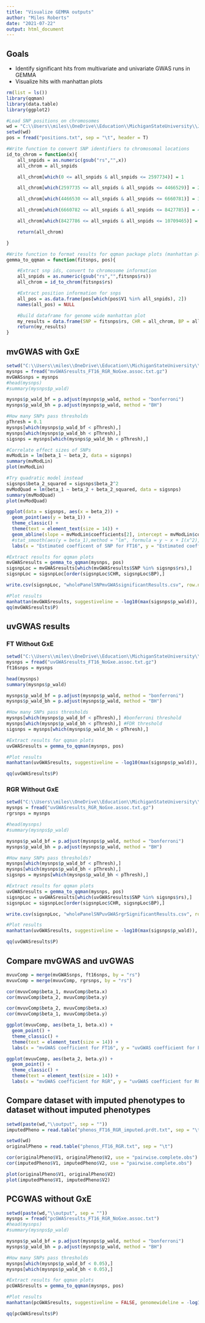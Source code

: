---
title: "Visualize GEMMA outputs"
author: "Miles Roberts"
date: "2021-07-22"
output: html_document
---

## Goals
* Identify significant hits from multivariate and univariate GWAS runs in GEMMA
* Visualize hits with manhattan plots

```{r}
rm(list = ls())
library(qqman)
library(data.table)
library(ggplot2)

#Load SNP positions on chromosomes
wd = "C:\\Users\\miles\\OneDrive\\Education\\MichiganStateUniversity\\Josephs_Lab_Projects\\pleiotropyGWAS\\01_arabidopsis_trait_correlations\\raw_data"
setwd(wd)
pos = fread("positions.txt", sep = "\t", header = T)

#Write function to convert SNP identifiers to chromosomal locations
id_to_chrom = function(x){
	all_snpids = as.numeric(gsub("rs","",x))
	all_chrom = all_snpids

	all_chrom[which(0 <= all_snpids & all_snpids <= 2597734)] = 1

	all_chrom[which(2597735 <= all_snpids & all_snpids <= 4466529)] = 2

	all_chrom[which(4466530 <= all_snpids & all_snpids <= 6660781)] = 3

	all_chrom[which(6660782 <= all_snpids & all_snpids <= 8427785)] = 4

	all_chrom[which(8427786 <= all_snpids & all_snpids <= 10709465)] = 5

	return(all_chrom)

}

#Write function to format results for qqman package plots (manhattan plot, qqplot)
gemma_to_qqman = function(fitsnps, pos){

	#Extract snp ids, convert to chromosome information
	all_snpids = as.numeric(gsub("rs","",fitsnps$rs))
	all_chrom = id_to_chrom(fitsnps$rs)

	#Extract position information for snps
	all_pos = as.data.frame(pos[which(pos$V1 %in% all_snpids), 2])
	names(all_pos) = NULL

	#Build dataframe for genome wide manhattan plot
	my_results = data.frame(SNP = fitsnps$rs, CHR = all_chrom, BP = all_pos, P = fitsnps$p_wald)
	return(my_results)
}
```


## mvGWAS with GxE
```{r}
setwd("C:\\Users\\miles\\OneDrive\\Education\\MichiganStateUniversity\\Josephs_Lab_Projects\\pleiotropyGWAS\\01_arabidopsis_trait_correlations\\attempt9\\output")
mysnps = fread("mvGWASresults_FT16_RGR_NoGxe.assoc.txt.gz")
mvGWASsnps = mysnps
#head(mysnps)
#summary(mysnps$p_wald)

mysnps$p_wald_bf = p.adjust(mysnps$p_wald, method = "bonferroni")
mysnps$p_wald_bh = p.adjust(mysnps$p_wald, method = "BH")

#How many SNPs pass thresholds
pThresh = 0.1
mysnps[which(mysnps$p_wald_bf < pThresh),]
mysnps[which(mysnps$p_wald_bh < pThresh),]
sigsnps = mysnps[which(mysnps$p_wald_bh < pThresh),]

#Correlate effect sizes of SNPs
mvModLin = lm(beta_1 ~ beta_2, data = sigsnps)
summary(mvModLin)
plot(mvModLin)

#Try quadratic model instead
sigsnps$beta_2_squared = sigsnps$beta_2^2
mvModQuad = lm(beta_1 ~ beta_2 + beta_2_squared, data = sigsnps)
summary(mvModQuad)
plot(mvModQuad)

ggplot(data = sigsnps, aes(x = beta_2)) +
  geom_point(aes(y = beta_1)) +
  theme_classic() +
  theme(text = element_text(size = 14)) + 
  geom_abline(slope = mvModLin$coefficients[2], intercept = mvModLin$coefficients[1], lwd = 2) +
  #stat_smooth(aes(y = beta_1),method = "lm", formula = y ~ x + I(x^2), size = 1) +
  labs(x = "Estimated coefficent of SNP for FT16", y = "Estimated coefficient of SNP for RGR")

#Extract results for qqman plots
mvGWASresults = gemma_to_qqman(mysnps, pos)
sigsnpLoc = mvGWASresults[which(mvGWASresults$SNP %in% sigsnps$rs),]
sigsnpLoc = sigsnpLoc[order(sigsnpLoc$CHR, sigsnpLoc$BP),]

write.csv(sigsnpLoc, "wholePanelSNPmvGWASsignificantResults.csv", row.names = F, quote = F)

#Plot results
manhattan(mvGWASresults, suggestiveline = -log10(max(sigsnps$p_wald)), genomewideline = -log10(pThresh/nrow(mvGWASresults)), col = c("black", "deepskyblue"))
qq(mvGWASresults$P)

```

## uvGWAS results
### FT Without GxE
```{r}
setwd("C:\\Users\\miles\\OneDrive\\Education\\MichiganStateUniversity\\Josephs_Lab_Projects\\pleiotropyGWAS\\01_arabidopsis_trait_correlations\\attempt9\\output")
mysnps = fread("uvGWASresults_FT16_NoGxe.assoc.txt.gz")
ft16snps = mysnps

head(mysnps)
summary(mysnps$p_wald)

mysnps$p_wald_bf = p.adjust(mysnps$p_wald, method = "bonferroni")
mysnps$p_wald_bh = p.adjust(mysnps$p_wald, method = "BH")

#How many SNPs pass thresholds
mysnps[which(mysnps$p_wald_bf < pThresh),] #bonferroni threshold
mysnps[which(mysnps$p_wald_bh < pThresh),] #FDR threshold
sigsnps = mysnps[which(mysnps$p_wald_bh < pThresh),]

#Extract results for qqman plots
uvGWASresults = gemma_to_qqman(mysnps, pos)

#Plot results
manhattan(uvGWASresults, suggestiveline = -log10(max(sigsnps$p_wald)), genomewideline = -log10(pThresh/nrow(uvGWASresults)), col = c("black", "deepskyblue"))

qq(uvGWASresults$P)
```

### RGR Without GxE
```{r}
setwd("C:\\Users\\miles\\OneDrive\\Education\\MichiganStateUniversity\\Josephs_Lab_Projects\\pleiotropyGWAS\\01_arabidopsis_trait_correlations\\attempt9\\output")
mysnps = fread("uvGWASresults_RGR_NoGxe.assoc.txt.gz")
rgrsnps = mysnps

#head(mysnps)
#summary(mysnps$p_wald)

mysnps$p_wald_bf = p.adjust(mysnps$p_wald, method = "bonferroni")
mysnps$p_wald_bh = p.adjust(mysnps$p_wald, method = "BH")

#How many SNPs pass thresholds?
mysnps[which(mysnps$p_wald_bf < pThresh),]
mysnps[which(mysnps$p_wald_bh < pThresh),]
sigsnps = mysnps[which(mysnps$p_wald_bh < pThresh),]

#Extract results for qqman plots
uvGWASresults = gemma_to_qqman(mysnps, pos)
sigsnpLoc = uvGWASresults[which(uvGWASresults$SNP %in% sigsnps$rs),]
sigsnpLoc = sigsnpLoc[order(sigsnpLoc$CHR, sigsnpLoc$BP),]

write.csv(sigsnpLoc, "wholePanelSNPuvGWASrgrSignificantResults.csv", row.names = F, quote = F)

#Plot results
manhattan(uvGWASresults, suggestiveline = -log10(max(sigsnps$p_wald)), genomewideline = -log10(pThresh/nrow(uvGWASresults)), col = c("black", "deepskyblue"))

qq(uvGWASresults$P)
```

## Compare mvGWAS and uvGWAS
```{r}
mvuvComp = merge(mvGWASsnps, ft16snps, by = "rs")
mvuvComp = merge(mvuvComp, rgrsnps, by = "rs")

cor(mvuvComp$beta_1, mvuvComp$beta.x)
cor(mvuvComp$beta_2, mvuvComp$beta.y)

cor(mvuvComp$beta_2, mvuvComp$beta.x)
cor(mvuvComp$beta_1, mvuvComp$beta.y)

ggplot(mvuvComp, aes(beta_1, beta.x)) +
  geom_point() +
  theme_classic() +
  theme(text = element_text(size = 14)) + 
  labs(x = "mvGWAS coefficient for FT16", y = "uvGWAS coefficient for FT16")

ggplot(mvuvComp, aes(beta_2, beta.y)) +
  geom_point() +
  theme_classic() +
  theme(text = element_text(size = 14)) + 
  labs(x = "mvGWAS coefficient for RGR", y = "uvGWAS coefficient for RGR")
```

## Compare dataset with imputed phenotypes to dataset without imputed phenotypes
```{r}
setwd(paste(wd,"\\output", sep = ""))
imputedPheno = read.table("phenos_FT16_RGR_imputed.prdt.txt", sep = "\t")

setwd(wd)
originalPheno = read.table("phenos_FT16_RGR.txt", sep = "\t")

cor(originalPheno$V1, originalPheno$V2, use = "pairwise.complete.obs")
cor(imputedPheno$V1, imputedPheno$V2, use = "pairwise.complete.obs")

plot(originalPheno$V1, originalPheno$V2)
plot(imputedPheno$V1, imputedPheno$V2)
```

## PCGWAS without GxE
```{r}
setwd(paste(wd,"\\output", sep = ""))
mysnps = fread("pcGWASresults_FT16_RGR_NoGxe.assoc.txt")
#head(mysnps)
#summary(mysnps$p_wald)

mysnps$p_wald_bf = p.adjust(mysnps$p_wald, method = "bonferroni")
mysnps$p_wald_bh = p.adjust(mysnps$p_wald, method = "BH")

#How many SNPs pass thresholds
mysnps[which(mysnps$p_wald_bf < 0.05),]
mysnps[which(mysnps$p_wald_bh < 0.05),]

#Extract results for qqman plots
pcGWASresults = gemma_to_qqman(mysnps, pos)

#Plot results
manhattan(pcGWASresults, suggestiveline = FALSE, genomewideline = -log10(0.05/nrow(pcGWASresults)), col = c("black", "deepskyblue"))

qq(pcGWASresults$P)
```
